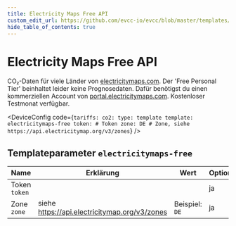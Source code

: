 ```yaml
---
title: Electricity Maps Free API
custom_edit_url: https://github.com/evcc-io/evcc/blob/master/templates/definition/tariff/electricitymaps-free.yaml
hide_table_of_contents: true
---
```



# Electricity Maps Free API

<div className="device-detail-container">
  <div className="device-detail-content">
    <DeviceFeatures features="Global" />

CO₂-Daten für viele Länder von [electricitymaps.com](https://electricitymaps.com). Der 'Free Personal Tier' beinhaltet leider keine Prognosedaten. Dafür benötigst du einen kommerziellen Account von [portal.electricitymaps.com](https://portal.electricitymaps.com). Kostenloser Testmonat verfügbar.


<DeviceConfig code={`tariffs:
    co2:
      type: template
      template: electricitymaps-free
      token: # Token
      zone: DE # Zone, siehe https://api.electricitymap.org/v3/zones`}  />
  </div>
  <div className="device-detail-icon">
    <evcc-icon
      type="tariff"
      name="electricity-maps-free-api"
      size="400px"
      alt="Electricity Maps Free API"
      className="device-detail-icon-img"
    ></evcc-icon>
  </div>
</div>

## Templateparameter `electricitymaps-free`

| Name | Erklärung | Wert | Optional |
|-----------|-----------|------|----------|
| Token<br/>`token` |  |  | ja |
| Zone<br/>`zone` | siehe https://api.electricitymap.org/v3/zones | Beispiel: `DE` | ja |

